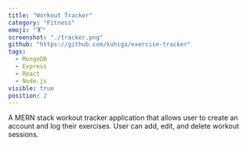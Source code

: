 ```yaml
---
title: "Workout Tracker"
category: "Fitness"
emoji: "🏋️"
screenshot: "./tracker.png"
github: "https://github.com/kuhiga/exercise-tracker"
tags:
  - MongoDB
  - Express
  - React
  - Node.js
visible: true
position: 2
---
```


A MERN stack workout tracker application that allows user to create an account and log their exercises. User can add,
edit, and delete workout sessions.
